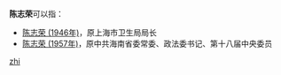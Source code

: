 '''陈志荣'''可以指：
* [[陈志荣_(1946年)|陈志荣 (1946年)]]，原上海市卫生局局长
* [[陈志荣_(1957年)|陈志荣 (1957年)]]，原中共海南省委常委、政法委书记、第十八届中央委员

{{disambig}}
[[Category:三字陈姓人名消歧义|zhi]]